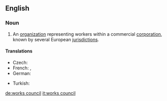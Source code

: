 ==English==
{{wikipedia}}
===Noun===
{{en-noun|head=[[works]] [[council]]}}

# An [[organization]] representing workers within a commercial [[corporation]], known by several European [[jurisdiction]]s.

====Translations====
{{trans-top|organization}}
* Czech: {{t|cs|podniková rada|f}}
* French: {{t+|fr|comité d'entreprise|m}}, {{t+|fr|CE|m}}
* German: {{t+|de|Betriebsrat|m}}
{{trans-mid}}
* Turkish: {{t|tr|çalışma konseyi}}
{{trans-bottom}}

[[de:works council]]
[[it:works council]]